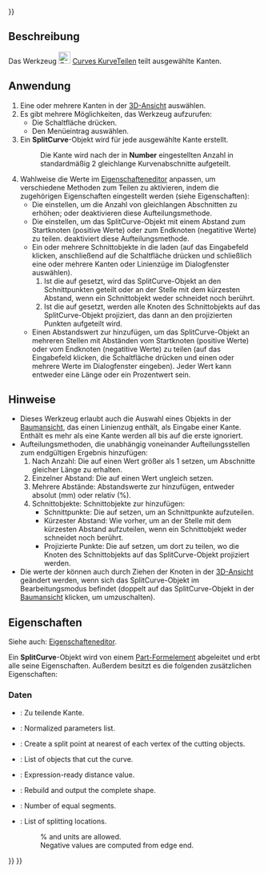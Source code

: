 <languages/>
{{UnfinishedDocu{{#translation:}}}}

{{Docnav/de
|[[Curves_JoinCurve/de|KurveVerbinden]]
|[[Curves_Discretize/de|Punktefolge]]
|[[Curves_Workbench/de|Curves]]
|IconL=Curves_JoinCurve.svg
|IconR=Curves_Discretize.svg
|IconC=Curves_workbench_icon.svg
}}

{{GuiCommand/de
|Name=Curves SplitCurve
|Name/de=Curves KurveTeilen
|MenuLocation=Kurven → Kurve teilen
|Workbenches=[[Curves_Workbench/de|Curves]]
}}

<span id="Description"></span>
==Beschreibung==

Das Werkzeug [[Image:Curves_SplitCurve.svg|24px]] [[Curves_SplitCurve/de|Curves KurveTeilen]] teilt ausgewählte Kanten.

<span id="Usage"></span>
==Anwendung==

# Eine oder mehrere Kanten in der [[3D_view/de|3D-Ansicht]] auswählen.
# Es gibt mehrere Möglichkeiten, das Werkzeug aufzurufen:
#* Die Schaltfläche {{Button|[[Image:Curves_SplitCurve.svg|16px]] [[Curves_SplitCurve/de|Kurve teilen]]}} drücken.
#* Den Menüeintrag {{MenuCommand|Kurven → [[Image:Curves_SplitCurve.svg|16px]] Kurve teilen}} auswählen.
# Ein '''SplitCurve'''-Objekt wird für jede ausgewählte Kante erstellt.
#: Die Kante wird nach der in '''Number''' eingestellten Anzahl in standardmäßig 2 gleichlange Kurvenabschnitte aufgeteilt.
# Wahlweise die Werte im [[Property_editor/de|Eigenschafteneditor]] anpassen, um verschiedene Methoden zum Teilen zu aktivieren, indem die zugehörigen Eigenschaften eingestellt werden (siehe Eigenschaften):
#* Die {{PropertyData/de|Number}} einstellen, um die Anzahl von gleichlangen Abschnitten zu erhöhen; {{Value|0}} oder {{Value|1}} deaktivieren diese Aufteilungsmethode.
#* Die {{PropertyData/de|Distance}} einstellen, um das SplitCurve-Objekt mit einem Abstand zum Startknoten (positive Werte) oder zum Endknoten (negatitive Werte) zu teilen. {{Value|0.0 mm}} deaktiviert diese Aufteilungsmethode.
#* Ein oder mehrere Schnittobjekte in die {{PropertyData/de|Cutting Objects}} laden (auf das Eingabefeld klicken, anschließend auf die Schaltfläche {{Button|...}} drücken und schließlich eine oder mehrere Kanten oder Linienzüge im Dialogfenster auswählen).
#*# Ist die {{PropertyData/de|Cut At Vertexes}} auf {{False}} gesetzt, wird das SplitCurve-Objekt an den Schnittpunkten geteilt oder an der Stelle mit dem kürzesten Abstand, wenn ein Schnittobjekt weder schneidet noch berührt.
#*# Ist die {{PropertyData/de|Cut At Vertexes}} auf {{True}} gesetzt, werden alle Knoten des Schnittobjekts auf das SplitCurve-Objekt projiziert, das dann an den projizierten Punkten aufgeteilt wird.
#* Einen Abstandswert zur {{PropertyData/de|Values}} hinzufügen, um das SplitCurve-Objekt an mehreren Stellen mit Abständen vom Startknoten (positive Werte) oder vom Endknoten (negatitive Werte) zu teilen (auf das Eingabefeld klicken, die Schaltfläche {{Button|...}} drücken und einen oder mehrere Werte im Dialogfenster eingeben). Jeder Wert kann entweder eine Länge oder ein Prozentwert sein.

<span id="Notes"></span>
==Hinweise==

* Dieses Werkzeug erlaubt auch die Auswahl eines Objekts in der [[Tree_view/de|Baumansicht]], das einen Linienzug enthält, als Eingabe einer Kante. Enthält es mehr als eine Kante werden all bis auf die erste ignoriert.
* Aufteilungsmethoden, die unabhängig voneinander Aufteilungsstellen zum endgültigen Ergebnis hinzufügen:
*# Nach Anzahl: Die {{PropertyData/de|Number}} auf einen Wert größer als 1 setzen, um Abschnitte gleicher Länge zu erhalten.
*# Einzelner Abstand: Die {{PropertyData/de|Distance}} auf einen Wert ungleich {{Value|0.0 mm}} setzen.
*# Mehrere Abstände: Abstandswerte zur {{PropertyData/de|Values}} hinzufügen, entweder absolut (mm) oder relativ (%).
*# Schnittobjekte: Schnittobjekte zur {{PropertyData/de|Cutting Objects}} hinzufügen:
*#* Schnittpunkte: Die {{PropertyData/de|Cut At Vertexes}} auf {{False}} setzen, um an Schnittpunkte aufzuteilen.
*#* Kürzester Abstand: Wie vorher, um an der Stelle mit dem kürzesten Abstand aufzuteilen, wenn ein Schnittobjekt weder schneidet noch berührt.
*#* Projizierte Punkte: Die {{PropertyData/de|Cut At Vertexes}} auf {{True}} setzen, um dort zu teilen, wo die Knoten des Schnittobjekts auf das SplitCurve-Objekt projiziert werden.
* Die werte der {{PropertyData/de|Values}} können auch durch Ziehen der Knoten in der [[3D_view/de|3D-Ansicht]] geändert werden, wenn sich das SplitCurve-Objekt im Bearbeitungsmodus befindet (doppelt auf das SplitCurve-Objekt in der [[Tree_view/de|Baumansicht]] klicken, um umzuschalten).

<span id="Properties"></span>
==Eigenschaften==

Siehe auch: [[Property_editor/de|Eigenschafteneditor]].

Ein '''SplitCurve'''-Objekt wird von einem [[Part_Feature/de|Part-Formelement]] abgeleitet und erbt alle seine Eigenschaften. Außerdem besitzt es die folgenden zusätzlichen Eigenschaften:

<span id="Data"></span>
===Daten===

{{TitleProperty|Base}}

* {{PropertyData/de|Source|LinkSub}}: Zu teilende Kante.

{{TitleProperty|Output}}

<div lang="en" dir="ltr" class="mw-content-ltr">
* {{PropertyData|Normalized Parameters|FloatList|Hidden}}: Normalized parameters list.
</div>

{{TitleProperty|Split}}

<div lang="en" dir="ltr" class="mw-content-ltr">
* {{PropertyData|Cut At Vertexes|Bool}}: Create a split point at nearest of each vertex of the cutting objects.
* {{PropertyData|Cutting Objects|LinkList}}: List of objects that cut the curve.
* {{PropertyData|Distance|Distance}}: Expression-ready distance value.
* {{PropertyData|Keep Solid|Bool}}: Rebuild and output the complete shape.
* {{PropertyData|Number|Integer}}: Number of equal segments.
* {{PropertyData|Values|StringList}}: List of splitting locations.
*: % and units are allowed.
*: Negative values are computed from edge end.
</div>


{{Docnav/de
|[[Curves_JoinCurve/de|KurveVerbinden]]
|[[Curves_Discretize/de|Punktefolge]]
|[[Curves_Workbench/de|Curves]]
|IconL=Curves_JoinCurve.svg
|IconR=Curves_Discretize.svg
|IconC=Curves_workbench_icon.svg
}}

{{Curves Tools navi{{#translation:}}}}
{{Userdocnavi{{#translation:}}}}